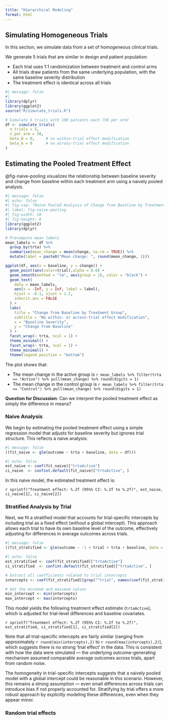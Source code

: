 ```yaml
---
title: "Hierarchical Modeling"
format: html
---
```


## Simulating Homogeneous Trials

In this section, we simulate data from a set of homogeneous clinical trials.

We generate 5 trials that are similar in design and patient population:

- Each trial uses 1:1 randomization between treatment and control arms
- All trials draw patients from the same underlying population, with the same baseline severity distribution
- The treatment effect is identical across all trials

```r
#| message: false
#| 
library(dplyr)
library(ggplot2)
source("R/simulate_trials.R")

# Simulate 5 trials with 100 patients each (50 per arm)
df <- simulate_trials(
  n_trials = 5,
  n_per_arm = 50,
  beta_W = 0,     # no within-trial effect modification
  beta_A = 0      # no across-trial effect modification
)
```


## Estimating the Pooled Treatment Effect

@fig-naive-pooling visualizes the relationship between baseline severity and change from baseline within each treatment arm using a naively pooled analysis.


```r
#| message: false
#| echo: false
#| fig-cap: "Naive Pooled Analysis of Change from Baseline by Treatment Group"
#| label: fig-naive-pooling
#| fig-width: 10
#| fig-height: 8
library(ggplot2)
library(dplyr)

# Precompute mean labels
mean_labels <- df %>%
  group_by(trta) %>%
  summarise(mean_change = mean(change, na.rm = TRUE)) %>%
  mutate(label = paste0("Mean change: ", round(mean_change, 1)))

ggplot(df, aes(x = baseline, y = change)) +
  geom_point(aes(color=trial),alpha = 0.6) +
  geom_smooth(method = "lm", aes(group = 1), color = "black") +
  geom_text(
    data = mean_labels,
    aes(x = -Inf, y = Inf, label = label),
    hjust = -0.1, vjust = 1.2,
    inherit.aes = FALSE
  ) +
  labs(
    title = "Change from Baseline by Treatment Group",
    subtitle = "No within- or across-trial effect modification",
    x = "Baseline Severity",
    y = "Change from Baseline"
  ) +
  facet_wrap(~ trta, ncol = 1) +
  theme_minimal() +
  facet_wrap(~ trta, ncol = 1) +
  theme_minimal() +
  theme(legend.position = "bottom")

```

The plot shows that:

- The mean change in the active group is `r mean_labels %>% filter(trta == "Active") %>% pull(mean_change) %>% round(digits = 1)`
- The mean change in the control group is `r mean_labels %>% filter(trta == "Control") %>% pull(mean_change) %>% round(digits = 1)`

**Question for Discussion**: Can we interpret the pooled treatment effect as simply the difference in means?

### Naive Analysis

We begin by estimating the pooled treatment effect using a simple regression model that adjusts for baseline severity but ignores trial structure. This reflects a naive analysis:

```r
#| message: false
((fit_naive <- glm(outcome ~ trta + baseline, data = df)))
```

```r
#| echo: false
est_naive <- coef(fit_naive)["trtaActive"]
ci_naive  <- confint.default(fit_naive)["trtaActive", ]
```

In this naive model, the estimated treatment effect is: 

`r sprintf("Treatment effect: %.2f (95%% CI: %.2f to %.2f)", est_naive, ci_naive[1], ci_naive[2])`


### Stratified Analysis by Trial

Next, we fit a stratified model that accounts for trial-specific intercepts by including trial as a fixed effect (without a global intercept).  This approach allows each trial to have its own baseline level of the outcome, effectively adjusting for differences in average outcomes across trials.

```r
#| message: false
((fit_stratified <- glm(outcome ~ -1 + trial + trta + baseline, data = df)))
```



```r
#| echo: false
est_stratified <- coef(fit_stratified)["trtaActive"]
ci_stratified  <- confint.default(fit_stratified)["trtaActive", ]

# Extract all coefficients related to trial intercepts
intercepts <- coef(fit_stratified)[grep("^trial", names(coef(fit_stratified)))]

# Get the minimum and maximum values
min_intercept <- min(intercepts)
max_intercept <- max(intercepts)
```

This model yields the following treatment effect estimate  (`trtaActive`), which is adjusted for trial-level differences and baseline covariates.

`r sprintf("Treatment effect: %.2f (95%% CI: %.2f to %.2f)", est_stratified, ci_stratified[1], ci_stratified[2])`

Note that all trial-specific intercepts are fairly similar (ranging from approximately `r round(min(intercepts),2)` to `r round(max(intercepts),2)`), which suggests there is no strong 'trial effect' in the data. This is consistent with how the data were simulated — the underlying outcome-generating mechanism assumed comparable average outcomes across trials, apart from random noise.

The homogeneity in trial-specific intercepts suggests that a naively pooled model with a global intercept could be reasonable in this scenario. However, this remains a strong assumption — even small differences across trials can introduce bias if not properly accounted for. Stratifying by trial offers a more robust approach by explicitly modeling these differences, even when they appear minor.

### Random trial effects


